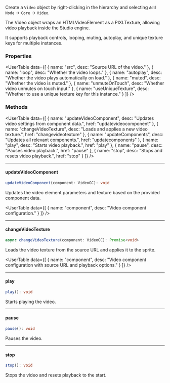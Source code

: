 
<SpecialHeader  
  title="Video"  
  extendsClass="PIXI.Sprite"  
  extendsClassLink="https://pixijs.download/release/docs/PIXI.Sprite.html"  
  implementsClass="StudioObject2D"  
  implementsClassLink="/studio-docs/2d/objects/studio-object-2d"  
  usesComponent="video component"  
  usesComponentLink="/studio-docs/2d/components/video-component"  
/>

Create a `Video` object by right-clicking in the hierarchy and selecting `Add Node` → `Core` → `Video`.

The Video object wraps an HTMLVideoElement as a PIXI.Texture, allowing video playback inside the Studio engine.

It supports playback controls, looping, muting, autoplay, and unique texture keys for multiple instances.

### Properties

<UserTable data={[
  { name: "src", desc: "Source URL of the video." },
  { name: "loop", desc: "Whether the video loops." },
  { name: "autoplay", desc: "Whether the video plays automatically on load." },
  { name: "muted", desc: "Whether the video is muted." },
  { name: "unmuteOnTouch", desc: "Whether video unmutes on touch input." },
  { name: "useUniqueTexture", desc: "Whether to use a unique texture key for this instance." }
]} />

### Methods

<UserTable data={[
  { name: "updateVideoComponent", desc: "Updates video settings from component data.", href: "updatevideocomponent" },
  { name: "changeVideoTexture", desc: "Loads and applies a new video texture.", href: "changevideotexture" },
  { name: "updateComponents", desc: "Updates all relevant components.", href: "updatecomponents" },
  { name: "play", desc: "Starts video playback.", href: "play" },
  { name: "pause", desc: "Pauses video playback.", href: "pause" },
  { name: "stop", desc: "Stops and resets video playback.", href: "stop" }
]} />

---

#### updateVideoComponent

```ts
updateVideoComponent(component: VideoGC): void
````

Updates the video element parameters and texture based on the provided component data.

<InnerHeader title="Parameters" />

<UserTable data={[
{ name: "component", desc: "Video component configuration." }
]} />

---

#### changeVideoTexture

```ts
async changeVideoTexture(component: VideoGC): Promise<void>
```

Loads the video texture from the source URL and applies it to the sprite.

<InnerHeader title="Parameters" />

<UserTable data={[
{ name: "component", desc: "Video component configuration with source URL and playback options." }
]} />

---

#### play

```ts
play(): void
```

Starts playing the video.

---

#### pause

```ts
pause(): void
```

Pauses the video.

---

#### stop

```ts
stop(): void
```

Stops the video and resets playback to the start.


